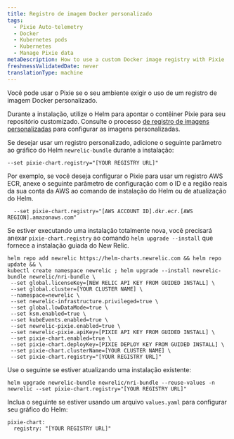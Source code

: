 ```yaml
---
title: Registro de imagem Docker personalizado
tags:
  - Pixie Auto-telemetry
  - Docker
  - Kubernetes pods
  - Kubernetes
  - Manage Pixie data
metaDescription: How to use a custom Docker image registry with Pixie
freshnessValidatedDate: never
translationType: machine
---
```


Você pode usar o Pixie se o seu ambiente exigir o uso de um registro de imagem Docker personalizado.

Durante a instalação, utilize o Helm para apontar o contêiner Pixie para seu repositório customizado. Consulte o processo [de registro de imagens personalizadas](https://docs.pixielabs.ai/reference/admin/deploy-options/#custom-image-registry) para configurar as imagens personalizadas.

Se desejar usar um registro personalizado, adicione o seguinte parâmetro ao gráfico do Helm `newrelic-bundle` durante a instalação:

```
--set pixie-chart.registry="[YOUR REGISTRY URL]"
```

Por exemplo, se você deseja configurar o Pixie para usar um registro AWS ECR, anexe o seguinte parâmetro de configuração com o ID e a região reais da sua conta da AWS ao comando de instalação do Helm ou de atualização do Helm.

```
  --set pixie-chart.registry="[AWS ACCOUNT ID].dkr.ecr.[AWS REGION].amazonaws.com"
```

Se estiver executando uma instalação totalmente nova, você precisará anexar `pixie-chart.registry` ao comando `helm upgrade --install` que fornece a instalação guiada do New Relic.

```
helm repo add newrelic https://helm-charts.newrelic.com && helm repo update && \
kubectl create namespace newrelic ; helm upgrade --install newrelic-bundle newrelic/nri-bundle \
 --set global.licenseKey=[NEW RELIC API KEY FROM GUIDED INSTALL] \
 --set global.cluster=[YOUR CLUSTER NAME] \
 --namespace=newrelic \
 --set newrelic-infrastructure.privileged=true \
 --set global.lowDataMode=true \
 --set ksm.enabled=true \
 --set kubeEvents.enabled=true \
 --set newrelic-pixie.enabled=true \
 --set newrelic-pixie.apiKey=[PIXIE API KEY FROM GUIDED INSTALL] \
 --set pixie-chart.enabled=true \
 --set pixie-chart.deployKey=[PIXIE DEPLOY KEY FROM GUIDED INSTALL] \
 --set pixie-chart.clusterName=[YOUR CLUSTER NAME] \
 --set pixie-chart.registry="[YOUR REGISTRY URL]"
```

Use o seguinte se estiver atualizando uma instalação existente:

```
helm upgrade newrelic-bundle newrelic/nri-bundle --reuse-values -n newrelic --set pixie-chart.registry="[YOUR REGISTRY URL]"
```

Inclua o seguinte se estiver usando um arquivo `values.yaml` para configurar seu gráfico do Helm:

```
pixie-chart:
  registry: "[YOUR REGISTRY URL]"
```